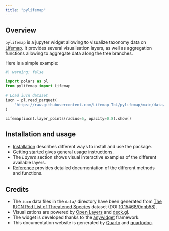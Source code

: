 ```yaml
---
title: "pylifemap"
---
```


## Overview

`pylifemap` is a jupyter widget allowing to visualize taxonomy data on [Lifemap](https://lifemap-ncbi.univ-lyon1.fr). It provides several visualisation layers, as well as aggregation functions allowing to aggregate data along the tree branches.

Here is a simple example:

```python
#| warning: false

import polars as pl
from pylifemap import Lifemap

# Load iucn dataset
iucn = pl.read_parquet(
    "https://raw.githubusercontent.com/Lifemap-ToL/pylifemap/main/data/iucn.parquet"
)

Lifemap(iucn).layer_points(radius=5, opacity=0.8).show()

```

## Installation and usage

- [Installation](installation.qmd) describes different ways to install and use the package.
- [Getting started](getting_started.qmd) gives general usage instructions.
- The *Layers* section shows visual interactive examples of the different available layers.
- [Reference](reference/index.qmd) provides detailed documentation of the different methods and functions.

## Credits

- The `iucn` data files in the `data/` directory have been generated from [The IUCN Red List of Threatened Species](https://www.gbif.org/dataset/19491596-35ae-4a91-9a98-85cf505f1bd3) dataset (DOI [10.15468/0qnb58](https://doi.org/10.15468/0qnb58)).
- Visualizations are powered by [Open Layers](https://openlayers.org) and [deck.gl](https://deck.gl).
- The widget is developed thanks to the [anywidget](https://anywidget.dev) framework.
- This documentation website is generated by [Quarto](https://quarto.org) and [quartodoc](https://github.com/machow/quartodoc).
